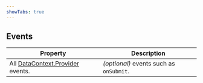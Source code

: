 ```yaml
---
showTabs: true
---
```


## Events

| Property                                                                                                  | Description                             |
| --------------------------------------------------------------------------------------------------------- | --------------------------------------- |
| All [DataContext.Provider](/uilib/extensions/forms/extended-features/DataContext/Provider/events) events. | _(optional)_ events such as `onSubmit`. |
